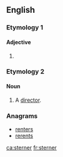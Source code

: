 ==English==

===Etymology 1===
{{suffix|stern|er|lang=en}}

====Adjective====
{{head|en}}

# {{en-comparative of|stern}}

===Etymology 2===
{{suffix|stern|er|lang=en}}

====Noun====
{{en-noun}}

# {{context|obsolete|rare|lang=en}} A [[director]].
#: {{rfquotek|Dr. R. Clerke}}

{{Webster 1913}}

===Anagrams===
* [[renters#English|renters]]
* [[rerents#English|rerents]]

[[ca:sterner]]
[[fr:sterner]]
